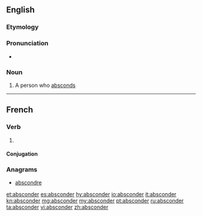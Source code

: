 ==English==

===Etymology===
{{suffix|abscond|er}}

===Pronunciation===
* {{rhymes|ɒndə(r)}}

===Noun===
{{en-noun}}

# A person who [[abscond]]s

----

==French==

===Verb===
{{fr-verb}}

# {{obsolete|lang=fr}} {{alternative form of|abscondre|lang=fr}}

====Conjugation====
{{fr-conj-er|abscond}}

===Anagrams===
* [[abscondre#French|abscondre]]

[[et:absconder]]
[[es:absconder]]
[[hy:absconder]]
[[io:absconder]]
[[it:absconder]]
[[kn:absconder]]
[[mg:absconder]]
[[my:absconder]]
[[pt:absconder]]
[[ru:absconder]]
[[ta:absconder]]
[[vi:absconder]]
[[zh:absconder]]